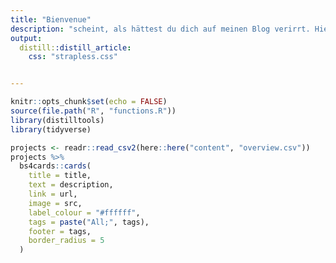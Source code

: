 ```yaml
---
title: "Bienvenue"
description: "scheint, als hättest du dich auf meinen Blog verirrt. Hier halte ich fest, was Strava irgendwann verschluckt und nicht zeigt: Bikepackingtouren, Träume und Projekte."
output:
  distill::distill_article:
    css: "strapless.css"


---
```




```r
knitr::opts_chunk$set(echo = FALSE)
source(file.path("R", "functions.R"))
library(distilltools)
library(tidyverse)
```

```r
projects <- readr::read_csv2(here::here("content", "overview.csv"))
projects %>% 
  bs4cards::cards(
    title = title,
    text = description,
    link = url,
    image = src,
    label_colour = "#ffffff",
    tags = paste("All;", tags),
    footer = tags,
    border_radius = 5
  )
```